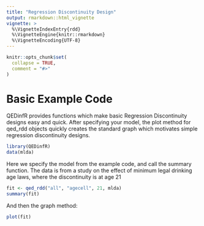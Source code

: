 ```yaml
---
title: "Regression Discontinuity Design"
output: rmarkdown::html_vignette
vignette: >
  %\VignetteIndexEntry{rdd}
  %\VignetteEngine{knitr::rmarkdown}
  %\VignetteEncoding{UTF-8}
---
```


```r
knitr::opts_chunk$set(
  collapse = TRUE,
  comment = "#>"
)
```

# Basic Example Code


QEDinfR provides functions which make basic Regression Discontinuity designs easy and quick. After specifying your model, the plot method for qed_rdd objects quickly creates the standard graph which motivates simple regression discontinuity designs.

```r
library(QEDinfR)
data(mlda)
```


Here we specify the model from the example code, and call the summary function. The data is from a study on the effect of minimum legal drinking age laws, where the discontinuity is at age 21



```r
fit <- qed_rdd("all", "agecell", 21, mlda)
summary(fit)
```


And then the graph method:



```r
plot(fit)
```


